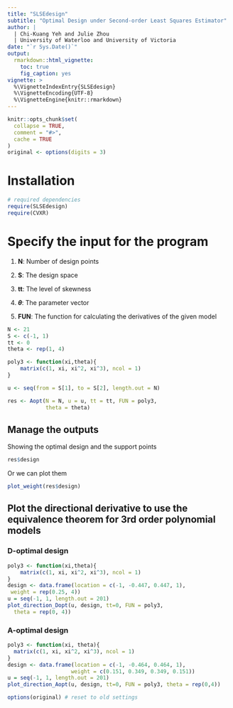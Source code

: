 ```yaml
---
title: "SLSEdesign"
subtitle: "Optimal Design under Second-order Least Squares Estimator"
author: | 
  | Chi-Kuang Yeh and Julie Zhou
  | University of Waterloo and University of Victoria
date: "`r Sys.Date()`"
output:
  rmarkdown::html_vignette:
    toc: true
    fig_caption: yes
vignette: >
  %\VignetteIndexEntry{SLSEdesign}
  %\VignetteEncoding{UTF-8}
  %\VignetteEngine{knitr::rmarkdown}
---
```


<!-- latex macros -->
\newcommand{\cv}{\operatorname{cv}}

```r
knitr::opts_chunk$set(
  collapse = TRUE,
  comment = "#>",
  cache = TRUE
)
original <- options(digits = 3)
```

# Installation

```r
# required dependencies
require(SLSEdesign)
require(CVXR)
```

# Specify the input for the program

1. **N**: Number of design points

2. **S**: The design space

3. **tt**: The level of skewness

4. **$\theta$**: The parameter vector

5. **FUN**: The function for calculating the derivatives of the given model

```r
N <- 21
S <- c(-1, 1)
tt <- 0
theta <- rep(1, 4)

poly3 <- function(xi,theta){
    matrix(c(1, xi, xi^2, xi^3), ncol = 1)
}

u <- seq(from = S[1], to = S[2], length.out = N)

res <- Aopt(N = N, u = u, tt = tt, FUN = poly3, 
            theta = theta)
```


## Manage the outputs

Showing the optimal design and the support points

```r
res$design
```

Or we can plot them

```r
plot_weight(res$design)
```

## Plot the directional derivative to use the equivalence theorem for  3rd order polynomial models

### D-optimal design
```r
poly3 <- function(xi,theta){
    matrix(c(1, xi, xi^2, xi^3), ncol = 1)
}
design <- data.frame(location = c(-1, -0.447, 0.447, 1),
 weight = rep(0.25, 4))
u = seq(-1, 1, length.out = 201)
plot_direction_Dopt(u, design, tt=0, FUN = poly3,
  theta = rep(0, 4))
```

### A-optimal design

```r
poly3 <- function(xi, theta){
  matrix(c(1, xi, xi^2, xi^3), ncol = 1)
}
design <- data.frame(location = c(-1, -0.464, 0.464, 1),
                    weight = c(0.151, 0.349, 0.349, 0.151))
u = seq(-1, 1, length.out = 201)
plot_direction_Aopt(u, design, tt=0, FUN = poly3, theta = rep(0,4))
```

```r
options(original) # reset to old settings
```
